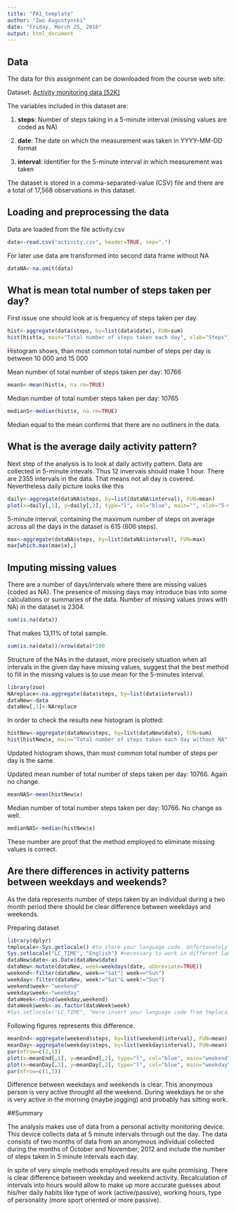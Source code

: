 ```yaml
---
title: "PA1_template"
author: "Iwo Augustynski"
date: "Friday, March 25, 2016"
output: html_document
---
```

## Data


The data for this assignment can be downloaded from the course web site:

Dataset: [Activity monitoring data [52K]](https://d396qusza40orc.cloudfront.net/repdata%2Fdata%2Factivity.zip)

The variables included in this dataset are:

   1. **steps**: Number of steps taking in a 5-minute interval (missing values are coded as NA)

   2. **date**: The date on which the measurement was taken in YYYY-MM-DD format

   3. **interval**: Identifier for the 5-minute interval in which measurement was taken
    

The dataset is stored in a comma-separated-value (CSV) file and there are a total of 17,568 observations in this dataset.



## Loading and preprocessing the data


Data are loaded from the file activity.csv
```r
data<-read.csv("activity.csv", header=TRUE, sep=",")
```

For later use data are transformed into second data frame without NA
```r
dataNA<-na.omit(data)
```



## What is mean total number of steps taken per day?


First issue one should look at is frequency of steps taken per day. 
```r
hist<-aggregate(data$steps, by=list(data$date), FUN=sum)
hist(hist$x, main="Total number of steps taken each day", xlab="Steps")

```

Histogram shows, than most common total number of steps per day is between 10 000 and 15 000

Mean number of total number of steps taken per day: 10766
```r
meanS<-mean(hist$x, na.rm=TRUE)
```


Median number of total number steps taken per day: 10765
```r
medianS<-median(hist$x, na.rm=TRUE)
```

Median equal to the mean confirms that there are no outliners in the data.



## What is the average daily activity pattern?


Next step of the analysis is to look at daily activity pattern. Data are collected in 5-minute intevals.
Thus 12 invervals should make 1 hour. There are 2355 intervals in the data. That means not all day is covered.
Nevertheless daily picture looks like this

```r
daily<-aggregate(dataNA$steps, by=list(dataNA$interval), FUN=mean)
plot(x=daily[,1], y=daily[,2], type="l", col="blue", main="", xlab="5-minute interval", ylab="Average number of steps taken")
```

 5-minute interval, containing the maximum number of steps on average across all the days in the dataset is 615 (806 steps).
 
```r
max<-aggregate(dataNA$steps, by=list(dataNA$interval), FUN=max)
max[which.max(max$x),]
```


## Imputing missing values


There are a number of days/intervals where there are missing values (coded as NA). The presence of missing days may introduce bias into some calculations or summaries of the data.
Number of missing values (rows with NA) in the dataset is 2304.

```r
sum(is.na(data))
```

That makes 13,11% of total sample.

```r
sum(is.na(data))/nrow(data)*100
```

Structure of the NAs in the dataset, more precisely situation when all intervals in the given day have missing values, suggest that the best method to fill in the missing values is to use mean for the 5-minutes interval.

```r
library(zoo)
NAreplace<-na.aggregate(data$steps, by=list(data$interval))
dataNew<-data
dataNew[,1]<-NAreplace
```

In order to check the results new histogram is plotted:

```r
histNew<-aggregate(dataNew$steps, by=list(dataNew$date), FUN=sum)
hist(histNew$x, main="Total number of steps taken each day without NA", xlab="Steps")
```

Updated histogram shows, than most common total number of steps per day is the same.

Updated mean number of total number of steps taken per day: 10766. Again no change.
```r
meanNAS<-mean(histNew$x)
```


Median number of total number steps taken per day: 10766. No change as well.
```r
medianNAS<-median(histNew$x)
```

These number are proof that the method employed to eliminate missing values is correct.



## Are there differences in activity patterns between weekdays and weekends?


As the data represents number of steps taken by an individual during a two month period there should be clear difference between weekdays and weekends. 

Preparing dataset
```r
library(dplyr)
tmplocale<-Sys.getlocale() #to store your language code. Unfortunately you have to manually switch back to your language.
Sys.setlocale("LC_TIME", "English") #necessary to work in different languages
dataNew$date<-as.Date(dataNew$date)
dataNew<-mutate(dataNew, week=weekdays(date, abbreviate=TRUE))
weekend<-filter(dataNew, week=="Sat"| week=="Sun")
weekday<-filter(dataNew, week!="Sat"& week!="Sun")
weekend$week<-"weekend"
weekday$week<-"weekday"
dataWeek<-rbind(weekday,weekend)
dataWeek$week<-as.factor(dataWeek$week)
#Sys.setlocale("LC_TIME", "Here insert your language code from tmplocale")
```

Following figures represents this difference.

```r
meanEnd<-aggregate(weekend$steps, by=list(weekend$interval), FUN=mean)
meanDay<-aggregate(weekday$steps, by=list(weekday$interval), FUN=mean)
par(mfrow=c(2,1))
plot(x=meanEnd[,1], y=meanEnd[,2], type="l", col="blue", main="weekend", xlab="Interval", ylab="Number of steps")
plot(x=meanDay[,1], y=meanDay[,2], type="l", col="blue", main="weekday", xlab="Interval", ylab="Number of steps")
par(mfrow=c(1,1))
```

Difference between weekdays and weekends is clear. This anonymous person is very active throught all the weekend. During weekdays he or she is very active in the morning (maybe jogging) and probably has sitting work. 



##Summary


The analysis makes use of data from a personal activity monitoring device. This device collects data at 5 minute intervals through out the day. The data consists of two months of data from an anonymous individual collected during the months of October and November, 2012 and include the number of steps taken in 5 minute intervals each day.

In spite of very simple methods employed results are quite promising. There is clear difference between weekday and weekend activity. Recalculation of intervals into hours would allow to make up more accurate guesses about his/her daily habits like type of work (active/passive), working hours, type of personality (more sport oriented or more passive).



